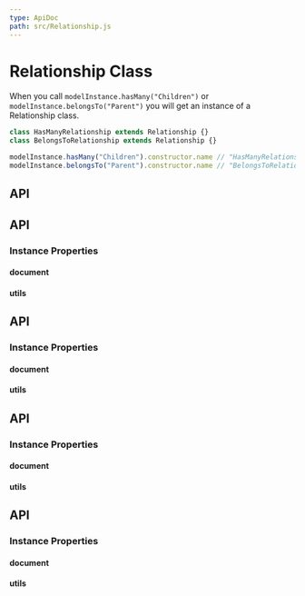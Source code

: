 ```yaml
---
type: ApiDoc
path: src/Relationship.js
---
```

# Relationship Class

When you call `modelInstance.hasMany("Children")` or `modelInstance.belongsTo("Parent")` you will get an instance
of a Relationship class.

```javascript
class HasManyRelationship extends Relationship {}
class BelongsToRelationship extends Relationship {}

modelInstance.hasMany("Children").constructor.name // "HasManyRelationship"
modelInstance.belongsTo("Parent").constructor.name // "BelongsToRelationship"
```

## API

## API

### Instance Properties

#### document

#### utils

## API

### Instance Properties

#### document

#### utils

## API

### Instance Properties

#### document

#### utils

## API

### Instance Properties

#### document

#### utils
